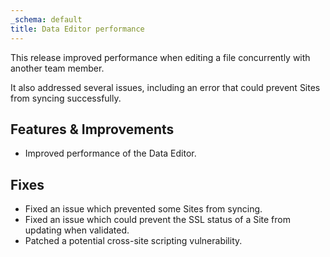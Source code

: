 ```yaml
---
_schema: default
title: Data Editor performance
---
```

This release improved performance when editing a file concurrently with another team member.

It also addressed several issues, including an error that could prevent Sites from syncing successfully.

## Features & Improvements

* Improved performance of the Data Editor.

## Fixes

* Fixed an issue which prevented some Sites from syncing.
* Fixed an issue which could prevent the SSL status of a Site from updating when validated.
* Patched a potential cross-site scripting vulnerability.